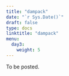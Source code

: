 ---
title: "dampack"
date: "`r Sys.Date()`"
draft: false
type: docs
linktitle: "dampack"
menu:
  day3:
    weight: 5
---

To be posted.

<!-- ## Slides -->

<!-- [Download dampack slides](../../../Course_Modularization/Intro, general, packages/dampack_UMN2021.pptx) -->


